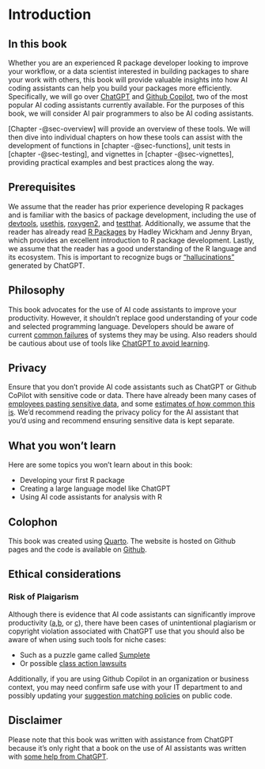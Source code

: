 # Introduction

## In this book

Whether you are an experienced R package developer looking to improve your workflow, or a data scientist interested in building packages to share your work with others, this book will provide valuable insights into how AI coding assistants can help you build your packages more efficiently. Specifically, we will go over [ChatGPT](https://openai.com/blog/chatgpt) and [Github Copilot](https://github.com/features/copilot), two of the most popular AI coding assistants currently available. For the purposes of this book, we will consider AI pair programmers to also be AI coding assistants.
 
[Chapter -@sec-overview] will provide an overview of these tools. We will then dive into individual chapters on how these tools can assist with the development of functions in [chapter -@sec-functions], unit tests in [chapter -@sec-testing], and vignettes in [chapter -@sec-vignettes], providing practical examples and best practices along the way.

## Prerequisites

We assume that the reader has prior experience developing R packages and is familiar with the basics of package development, including the use of [devtools](https://devtools.r-lib.org/), [usethis](https://usethis.r-lib.org/), [roxygen2](https://roxygen2.r-lib.org/), and [testthat](https://testthat.r-lib.org/). Additionally, we assume that the reader has already read [R Packages](https://r-pkgs.org/) by Hadley Wickham and Jenny Bryan, which provides an excellent introduction to R package development. Lastly, we assume that the reader has a good understanding of the R language and its ecosystem. This is important to recognize bugs or ["hallucinations"](https://en.wikipedia.org/wiki/Hallucination_(artificial_intelligence)) generated by ChatGPT.

## Philosophy

This book advocates for the use of AI code assistants to improve your productivity. However, it shouldn't replace good understanding of your code and selected programming language. Developers should be aware of current [common failures](https://arxiv.org/abs/2302.03494) of systems they may be using. Also readers should be cautious about use of tools like [ChatGPT to avoid learning](https://youtu.be/IgxzcOugvEI?t=214).

## Privacy

Ensure that you don't provide AI code assistants such as ChatGPT or Github CoPilot with sensitive code or data. There have already been many cases of [employees pasting sensitive data](https://www.darkreading.com/risk/employees-feeding-sensitive-business-data-chatgpt-raising-security-fears), and some [estimates of how common this is](https://www.cyberhaven.com/blog/4-2-of-workers-have-pasted-company-data-into-chatgpt/). We'd recommend reading the privacy policy for the AI assistant that you'd using and recommend ensuring sensitive data is kept separate. 

## What you won't learn

Here are some topics you won't learn about in this book:

* Developing your first R package
* Creating a large language model like ChatGPT
* Using AI code assistants for analysis with R

## Colophon

This book was created using [Quarto](https://quarto.org/docs/books/). The website is hosted on Github pages and the code is available on [Github](https://github.com/parmsam/ai-code-r-pkgs).

## Ethical considerations

### Risk of Plaigarism

Although there is evidence that AI code assistants can significantly improve productivity ([a](https://arxiv.org/abs/2302.06590),[b](https://github.blog/2022-09-07-research-quantifying-github-copilots-impact-on-developer-productivity-and-happiness/), or [c](https://github.blog/2022-07-14-research-how-github-copilot-helps-improve-developer-productivity/)), there have been cases of unintentional plagiarism or copyright violation associated with ChatGPT use that you should also be aware of when using such tools for niche cases:
 
* Such as a puzzle game called [Sumplete](https://www.digitaltrends.com/gaming/sumplete-chatgpt-ai-game-design-ethics/)
* Or possible [class action lawsuits](https://www.theverge.com/2022/11/8/23446821/microsoft-openai-github-copilot-class-action-lawsuit-ai-copyright-violation-training-data)

Additionally, if you are using Github Copilot in an organization or business context, you may need confirm safe use with your IT department to and possibly updating your [suggestion matching policies](https://docs.github.com/en/copilot/configuring-github-copilot/configuring-github-copilot-settings-in-your-organization#configuring-suggestion-matching-policies-for-github-copilot-in-your-organization) on public code.
<!-- * [ChatGPT and Software Testing Education: Promises & Perils](https://arxiv.org/abs/2302.03287) -->
<!-- * [Exploring AI Ethics of ChatGPT: A Diagnostic Analysis](https://arxiv.org/abs/2301.12867) -->

## Disclaimer

Please note that this book was written with assistance from ChatGPT because it's only right that a book on the use of AI assistants was written with [some help from ChatGPT](https://media.giphy.com/media/qAtZM2gvjWhPjmclZE/giphy.gif).